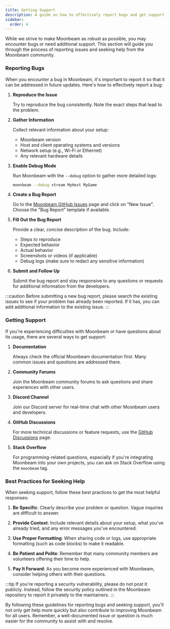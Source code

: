 ```yaml
---
title: Getting Support
description: A guide on how to effectively report bugs and get support for Moonbeam
sidebar:
  order: 4
---
```



While we strive to make Moonbeam as robust as possible, you may encounter bugs or need additional support. This section will guide you through the process of reporting issues and seeking help from the Moonbeam community.

### Reporting Bugs

When you encounter a bug in Moonbeam, it's important to report it so that it can be addressed in future updates. Here's how to effectively report a bug:

<Steps>

1. **Reproduce the Issue**
   
   Try to reproduce the bug consistently. Note the exact steps that lead to the problem.

2. **Gather Information**
   
   Collect relevant information about your setup:
   - Moonbeam version
   - Host and client operating systems and versions
   - Network setup (e.g., Wi-Fi or Ethernet)
   - Any relevant hardware details

3. **Enable Debug Mode**
   
   Run Moonbeam with the `--debug` option to gather more detailed logs:

   ```bash
   moonbeam --debug stream MyHost MyGame
   ```

4. **Create a Bug Report**
   
   Go to the [Moonbeam GitHub Issues](https://github.com/example/moonbeam/issues) page and click on "New Issue". Choose the "Bug Report" template if available.

5. **Fill Out the Bug Report**
   
   Provide a clear, concise description of the bug. Include:
   - Steps to reproduce
   - Expected behavior
   - Actual behavior
   - Screenshots or videos (if applicable)
   - Debug logs (make sure to redact any sensitive information)

6. **Submit and Follow Up**
   
   Submit the bug report and stay responsive to any questions or requests for additional information from the developers.

</Steps>

:::caution
Before submitting a new bug report, please search the existing issues to see if your problem has already been reported. If it has, you can add additional information to the existing issue.
:::

### Getting Support

If you're experiencing difficulties with Moonbeam or have questions about its usage, there are several ways to get support:

1. **Documentation**
   
   Always check the official Moonbeam documentation first. Many common issues and questions are addressed there.

2. **Community Forums**
   
   Join the Moonbeam community forums to ask questions and share experiences with other users. 

   <Badge text="Coming Soon" variant="note" />

3. **Discord Channel**
   
   Join our Discord server for real-time chat with other Moonbeam users and developers.

   <Badge text="Coming Soon" variant="note" />

4. **GitHub Discussions**
   
   For more technical discussions or feature requests, use the [GitHub Discussions](https://github.com/example/moonbeam/discussions) page.

5. **Stack Overflow**
   
   For programming-related questions, especially if you're integrating Moonbeam into your own projects, you can ask on Stack Overflow using the `moonbeam` tag.

### Best Practices for Seeking Help

When seeking support, follow these best practices to get the most helpful responses:

1. **Be Specific**: Clearly describe your problem or question. Vague inquiries are difficult to answer.

2. **Provide Context**: Include relevant details about your setup, what you've already tried, and any error messages you've encountered.

3. **Use Proper Formatting**: When sharing code or logs, use appropriate formatting (such as code blocks) to make it readable.

4. **Be Patient and Polite**: Remember that many community members are volunteers offering their time to help.

5. **Pay It Forward**: As you become more experienced with Moonbeam, consider helping others with their questions.

:::tip
If you're reporting a security vulnerability, please do not post it publicly. Instead, follow the security policy outlined in the Moonbeam repository to report it privately to the maintainers.
:::

By following these guidelines for reporting bugs and seeking support, you'll not only get help more quickly but also contribute to improving Moonbeam for all users. Remember, a well-documented issue or question is much easier for the community to assist with and resolve.
